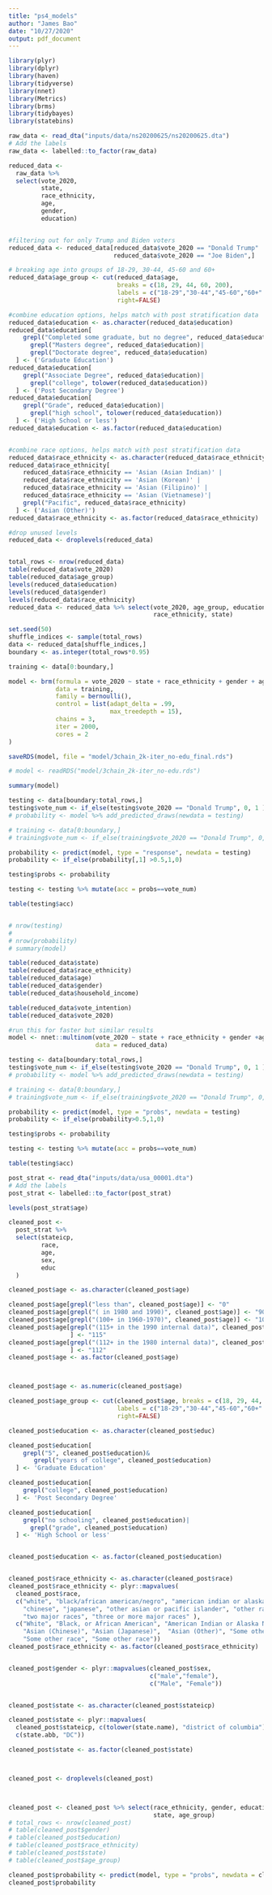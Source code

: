 ```yaml
---
title: "ps4_models"
author: "James Bao"
date: "10/27/2020"
output: pdf_document
---
```


```r
library(plyr)
library(dplyr)
library(haven)
library(tidyverse)
library(nnet)
library(Metrics)
library(brms)
library(tidybayes)
library(statebins)
```




```r
raw_data <- read_dta("inputs/data/ns20200625/ns20200625.dta")
# Add the labels
raw_data <- labelled::to_factor(raw_data)
```


```r
reduced_data <- 
  raw_data %>% 
  select(vote_2020,
         state,
         race_ethnicity,
         age,
         gender,
         education)


#filtering out for only Trump and Biden voters
reduced_data <- reduced_data[reduced_data$vote_2020 == "Donald Trump" |
                             reduced_data$vote_2020 == "Joe Biden",]

# breaking age into groups of 18-29, 30-44, 45-60 and 60+
reduced_data$age_group <- cut(reduced_data$age, 
                              breaks = c(18, 29, 44, 60, 200),
                              labels = c("18-29","30-44","45-60","60+" ), 
                              right=FALSE)

#combine education options, helps match with post stratification data
reduced_data$education <- as.character(reduced_data$education)
reduced_data$education[
    grepl("Completed some graduate, but no degree", reduced_data$education)|
      grepl("Masters degree", reduced_data$education)|
      grepl("Doctorate degree", reduced_data$education)
  ] <- ('Graduate Education')
reduced_data$education[
    grepl("Associate Degree", reduced_data$education)|
      grepl("college", tolower(reduced_data$education))
  ] <- ('Post Secondary Degree')
reduced_data$education[
    grepl("Grade", reduced_data$education)|
      grepl("high school", tolower(reduced_data$education))
  ] <- ('High School or less')
reduced_data$education <- as.factor(reduced_data$education)


#combine race options, helps match with post stratification data
reduced_data$race_ethnicity <- as.character(reduced_data$race_ethnicity)
reduced_data$race_ethnicity[
    reduced_data$race_ethnicity == 'Asian (Asian Indian)' |
    reduced_data$race_ethnicity == 'Asian (Korean)' |
    reduced_data$race_ethnicity == 'Asian (Filipino)' |
    reduced_data$race_ethnicity == 'Asian (Vietnamese)'|
    grepl("Pacific", reduced_data$race_ethnicity)
  ] <- ('Asian (Other)')
reduced_data$race_ethnicity <- as.factor(reduced_data$race_ethnicity)

#drop unused levels
reduced_data <- droplevels(reduced_data)


total_rows <- nrow(reduced_data)
table(reduced_data$vote_2020)
table(reduced_data$age_group)
levels(reduced_data$education)
levels(reduced_data$gender)
levels(reduced_data$race_ethnicity)
reduced_data <- reduced_data %>% select(vote_2020, age_group, education, gender, 
                                        race_ethnicity, state)
```
```r
set.seed(50)
shuffle_indices <- sample(total_rows)
data <- reduced_data[shuffle_indices,]
boundary <- as.integer(total_rows*0.95)

training <- data[0:boundary,]
```


```r

model <- brm(formula = vote_2020 ~ state + race_ethnicity + gender + age_group, 
             data = training,
             family = bernoulli(),
             control = list(adapt_delta = .99, 
                            max_treedepth = 15),
             chains = 3,
             iter = 2000,
             cores = 2
)
```

```r
saveRDS(model, file = "model/3chain_2k-iter_no-edu_final.rds")

# model <- readRDS("model/3chain_2k-iter_no-edu.rds")
```

```r
summary(model)
```


```r
testing <- data[boundary:total_rows,]
testing$vote_num <- if_else(testing$vote_2020 == "Donald Trump", 0, 1 )
# probability <- model %>% add_predicted_draws(newdata = testing)

# training <- data[0:boundary,]
# training$vote_num <- if_else(training$vote_2020 == "Donald Trump", 0, 1 )

probability <- predict(model, type = "response", newdata = testing)
probability <- if_else(probability[,1] >0.5,1,0)

testing$probs <- probability

testing <- testing %>% mutate(acc = probs==vote_num)

table(testing$acc)


# nrow(testing)
# 
# nrow(probability)
# summary(model)
```


```r
table(reduced_data$state)
table(reduced_data$race_ethnicity)
table(reduced_data$age)
table(reduced_data$gender)
table(reduced_data$household_income)

table(reduced_data$vote_intention)
table(reduced_data$vote_2020)
```
```r
#run this for faster but similar results
model <- nnet::multinom(vote_2020 ~ state + race_ethnicity + gender +age_group,
                        data = reduced_data)
```
```r
testing <- data[boundary:total_rows,]
testing$vote_num <- if_else(testing$vote_2020 == "Donald Trump", 0, 1 )
# probability <- model %>% add_predicted_draws(newdata = testing)

# training <- data[0:boundary,]
# training$vote_num <- if_else(training$vote_2020 == "Donald Trump", 0, 1 )

probability <- predict(model, type = "probs", newdata = testing)
probability <- if_else(probability>0.5,1,0)

testing$probs <- probability

testing <- testing %>% mutate(acc = probs==vote_num)

table(testing$acc)
```


```r
post_strat <- read_dta("inputs/data/usa_00001.dta")
# Add the labels
post_strat <- labelled::to_factor(post_strat)
```

```r
levels(post_strat$age)
```


```r
cleaned_post <- 
  post_strat %>% 
  select(stateicp,
         race,
         age,
         sex,
         educ
  )

cleaned_post$age <- as.character(cleaned_post$age)

cleaned_post$age[grepl("less than", cleaned_post$age)] <- "0"
cleaned_post$age[grepl("( in 1980 and 1990)", cleaned_post$age)] <- "90"
cleaned_post$age[grepl("(100+ in 1960-1970)", cleaned_post$age)] <- "100"
cleaned_post$age[grepl("(115+ in the 1990 internal data)", cleaned_post$age)
                 ] <- "115"
cleaned_post$age[grepl("(112+ in the 1980 internal data)", cleaned_post$age)
                 ] <- "112"
cleaned_post$age <- as.factor(cleaned_post$age)



cleaned_post$age <- as.numeric(cleaned_post$age)

cleaned_post$age_group <- cut(cleaned_post$age, breaks = c(18, 29, 44, 60, 200),
                              labels = c("18-29","30-44","45-60","60+" ),
                              right=FALSE)

cleaned_post$education <- as.character(cleaned_post$educ)

cleaned_post$education[
    grepl("5", cleaned_post$education)&
       grepl("years of college", cleaned_post$education)
  ] <- 'Graduate Education'

cleaned_post$education[
    grepl("college", cleaned_post$education)
  ] <- 'Post Secondary Degree'

cleaned_post$education[
    grepl("no schooling", cleaned_post$education)|
      grepl("grade", cleaned_post$education)
  ] <- 'High School or less'


cleaned_post$education <- as.factor(cleaned_post$education)


cleaned_post$race_ethnicity <- as.character(cleaned_post$race)
cleaned_post$race_ethnicity <- plyr::mapvalues(
  cleaned_post$race,
  c("white", "black/african american/negro", "american indian or alaska native",
    "chinese", "japanese", "other asian or pacific islander", "other race, nec",
    "two major races", "three or more major races" ),
  c("White", "Black, or African American", "American Indian or Alaska Native",
    "Asian (Chinese)", "Asian (Japanese)",  "Asian (Other)", "Some other race",
    "Some other race", "Some other race"))
cleaned_post$race_ethnicity <- as.factor(cleaned_post$race_ethnicity)


cleaned_post$gender <- plyr::mapvalues(cleaned_post$sex,
                                       c("male","female"),
                                       c("Male", "Female"))


cleaned_post$state <- as.character(cleaned_post$stateicp)

cleaned_post$state <- plyr::mapvalues(
  cleaned_post$stateicp, c(tolower(state.name), "district of columbia"),
  c(state.abb, "DC"))

cleaned_post$state <- as.factor(cleaned_post$state)



cleaned_post <- droplevels(cleaned_post)



cleaned_post <- cleaned_post %>% select(race_ethnicity, gender, education,
                                        state, age_group)
# total_rows <- nrow(cleaned_post)
# table(cleaned_post$gender)
# table(cleaned_post$education)
# table(cleaned_post$race_ethnicity)
# table(cleaned_post$state)
# table(cleaned_post$age_group)

```


```r
cleaned_post$probability <- predict(model, type = "probs", newdata = cleaned_post)
cleaned_post$probability
```

